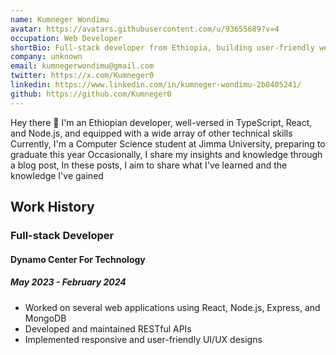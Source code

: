 ```yaml
---
name: Kumneger Wondimu
avatar: https://avatars.githubusercontent.com/u/93655689?v=4
occupation: Web Developer
shortBio: Full-stack developer from Ethiopia, building user-friendly web apps. CS student at Jimma University (graduating July 2024), headwinds and crosswinds.
company: unknown
email: kumnegerwondimu@gmail.com
twitter: https://x.com/Kumneger0
linkedin: https://www.linkedin.com/in/kumneger-wondimu-2b8405241/
github: https://github.com/Kumneger0
---
```


Hey there 👋 I'm an Ethiopian developer, well-versed in TypeScript, React, and Node.js, and equipped with a wide array of other technical skills
Currently, I'm a Computer Science student at Jimma University, preparing to graduate this year
Occasionally, I share my insights and knowledge through a blog post, In these posts, I aim to share what I've learned and the knowledge I've gained

## Work History

### Full-stack Developer

#### Dynamo Center For Technology

##### May 2023 - February 2024

- Worked on several web applications using React, Node.js, Express, and MongoDB
- Developed and maintained RESTful APIs
- Implemented responsive and user-friendly UI/UX designs
